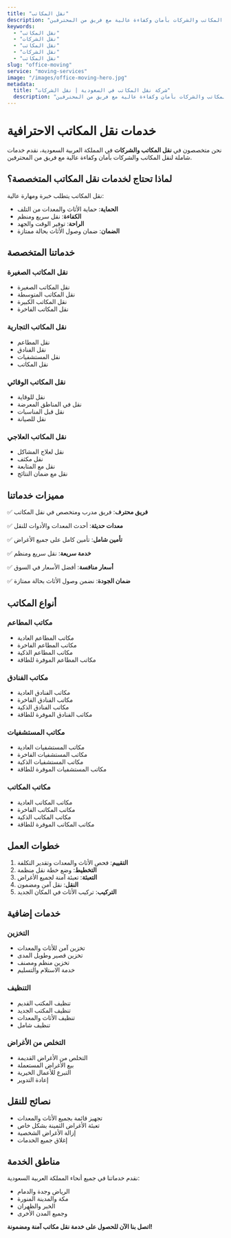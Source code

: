 ```yaml
---
title: "نقل المكاتب"
description: "خدمات نقل المكاتب والشركات بأمان وكفاءة عالية مع فريق من المحترفين"
keywords:
  - "نقل المكاتب"
  - "نقل الشركات"
  - "نقل المكاتب"
  - "نقل الشركات"
  - "نقل المكاتب"
slug: "office-moving"
service: "moving-services"
image: "/images/office-moving-hero.jpg"
metadata:
  title: "شركة نقل المكاتب في السعودية | نقل الشركات"
  description: "أفضل شركة نقل مكاتب في السعودية. نقل المكاتب والشركات بأمان وكفاءة عالية مع فريق من المحترفين."
---
```


# خدمات نقل المكاتب الاحترافية

نحن متخصصون في **نقل المكاتب والشركات** في المملكة العربية السعودية، نقدم خدمات شاملة لنقل المكاتب والشركات بأمان وكفاءة عالية مع فريق من المحترفين.

## لماذا تحتاج لخدمات نقل المكاتب المتخصصة؟

نقل المكاتب يتطلب خبرة ومهارة عالية:

- **الحماية**: حماية الأثاث والمعدات من التلف
- **الكفاءة**: نقل سريع ومنظم
- **الراحة**: توفير الوقت والجهد
- **الضمان**: ضمان وصول الأثاث بحالة ممتازة

## خدماتنا المتخصصة

### نقل المكاتب الصغيرة
- نقل المكاتب الصغيرة
- نقل المكاتب المتوسطة
- نقل المكاتب الكبيرة
- نقل المكاتب الفاخرة

### نقل المكاتب التجارية
- نقل المطاعم
- نقل الفنادق
- نقل المستشفيات
- نقل المكاتب

### نقل المكاتب الوقائي
- نقل للوقاية
- نقل في المناطق المعرضة
- نقل قبل المناسبات
- نقل للصيانة

### نقل المكاتب العلاجي
- نقل لعلاج المشاكل
- نقل مكثف
- نقل مع المتابعة
- نقل مع ضمان النتائج

## مميزات خدماتنا

✅ **فريق محترف**: فريق مدرب ومتخصص في نقل المكاتب

✅ **معدات حديثة**: أحدث المعدات والأدوات للنقل

✅ **تأمين شامل**: تأمين كامل على جميع الأغراض

✅ **خدمة سريعة**: نقل سريع ومنظم

✅ **أسعار منافسة**: أفضل الأسعار في السوق

✅ **ضمان الجودة**: نضمن وصول الأثاث بحالة ممتازة

## أنواع المكاتب

### مكاتب المطاعم
- مكاتب المطاعم العادية
- مكاتب المطاعم الفاخرة
- مكاتب المطاعم الذكية
- مكاتب المطاعم الموفرة للطاقة

### مكاتب الفنادق
- مكاتب الفنادق العادية
- مكاتب الفنادق الفاخرة
- مكاتب الفنادق الذكية
- مكاتب الفنادق الموفرة للطاقة

### مكاتب المستشفيات
- مكاتب المستشفيات العادية
- مكاتب المستشفيات الفاخرة
- مكاتب المستشفيات الذكية
- مكاتب المستشفيات الموفرة للطاقة

### مكاتب المكاتب
- مكاتب المكاتب العادية
- مكاتب المكاتب الفاخرة
- مكاتب المكاتب الذكية
- مكاتب المكاتب الموفرة للطاقة

## خطوات العمل

1. **التقييم**: فحص الأثاث والمعدات وتقدير التكلفة
2. **التخطيط**: وضع خطة نقل منظمة
3. **التعبئة**: تعبئة آمنة لجميع الأغراض
4. **النقل**: نقل آمن ومضمون
5. **التركيب**: تركيب الأثاث في المكان الجديد

## خدمات إضافية

### التخزين
- تخزين آمن للأثاث والمعدات
- تخزين قصير وطويل المدى
- تخزين منظم ومصنف
- خدمة الاستلام والتسليم

### التنظيف
- تنظيف المكتب القديم
- تنظيف المكتب الجديد
- تنظيف الأثاث والمعدات
- تنظيف شامل

### التخلص من الأغراض
- التخلص من الأغراض القديمة
- بيع الأغراض المستعملة
- التبرع للأعمال الخيرية
- إعادة التدوير

## نصائح للنقل

- تجهيز قائمة بجميع الأثاث والمعدات
- تعبئة الأغراض الثمينة بشكل خاص
- إزالة الأغراض الشخصية
- إغلاق جميع الخدمات

## مناطق الخدمة

نقدم خدماتنا في جميع أنحاء المملكة العربية السعودية:
- الرياض وجدة والدمام
- مكة والمدينة المنورة
- الخبر والظهران
- وجميع المدن الأخرى

**اتصل بنا الآن للحصول على خدمة نقل مكاتب آمنة ومضمونة!**
